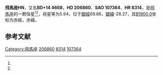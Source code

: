 {{Starbox begin
| name = 飛馬座HN
}}
{{Starbox observe
| epoch = [[J2000.0|J2000.0]]
| constell = [[飛馬座|飛馬座]]<ref name=SIMBAD>{{cite web
 | url=http://simbad.u-strasbg.fr/simbad/sim-id?Ident=HR+8314
 | title=Pulsating variable Star
 | publisher=Centre de Données astronomiques de Strasbourg
 | work=SIMBAD
 | accessdate=2012-07-13
 | archive-date=2019-06-09
 | archive-url=https://web.archive.org/web/20190609024425/http://simbad.u-strasbg.fr/simbad/sim-id?Ident=HR+8314
 | dead-url=no
 }}</ref><ref name=DATA>{{cite web
 | url=http://vizier.u-strasbg.fr/viz-bin/VizieR-5?-out.add=.&-source=5050&-corr=PK=HR&-out.max=9999&HR=8314
 | title =VizieR Detailed Page
 | accessdate=2012-07-13}}</ref>
| 星官 = 
| ra = {{RA|21|44|31.3}}<ref name=SIMBAD /><ref name=DATA />
| dec = {{DEC|+14|46|19}}<ref name=SIMBAD /><ref name=DATA />
| appmag_v = 5.94<ref name=SIMBAD /><ref name=DATA />
}}
{{Starbox character
| class = G0V<ref name=SIMBAD /><ref name=DATA />
| b-v = 0.59<ref name=SIMBAD /><ref name=DATA />
| u-b = 0.04<ref name=SIMBAD /><ref name=DATA />
| r-i = <ref name=SIMBAD /><ref name=DATA />
| variable = 
}}
{{Starbox astrometry
| radial_v = 0.04
| prop_mo_ra = -19
| parallax = 0.065
| p_error = 
}}
{{Starbox catalog
| names =BD+14 4668，[[SAO星表|SAO]] 107364，[[HD星表|HD]] 206860，[[HR星表|HR]] 8314}}
{{Starbox reference |Simbad=HR+8314}}
{{Starbox end}}

'''飛馬座HN'''，又名'''BD+14 4668'''，'''HD 206860'''、'''SAO 107364'''、'''HR 8314'''，是[[飛馬座|飛馬座]]的一颗恒星<ref name=SIMBAD /><ref name=DATA />，视星等为5.94，位于[[銀道座標系|銀經]]69.86，[[銀道座標系|銀緯]]-28.27，其[[B1900.0|B1900.0]]坐标为赤經{{RA|21|39|42}}，赤緯{{DEC|+14|-28.27|58}}。

== 参考文献 ==
{{reflist}}

{{飞马座恒星}}

[[Category:飛馬座|Category:飛馬座]]
[[Category:HD和HDE天體|206860]]
[[Category:HR天體|8314]]
[[Category:SAO天體|107364]]


{{star-stub}}